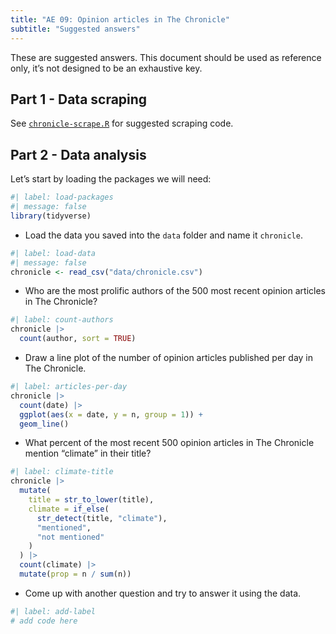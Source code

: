 ```yaml
---
title: "AE 09: Opinion articles in The Chronicle"
subtitle: "Suggested answers"
---
```


::: callout-important
These are suggested answers.
This document should be used as reference only, it's not designed to be an exhaustive key.
:::

## Part 1 - Data scraping

See [`chronicle-scrape.R`](https://github.com/sta199-f25/sta199-f25.github.io/blob/main/ae/_chronicle-scrape-A.R) for suggested scraping code.

## Part 2 - Data analysis

Let's start by loading the packages we will need:

```r
#| label: load-packages
#| message: false
library(tidyverse)
```

-   Load the data you saved into the `data` folder and name it `chronicle`.

```r
#| label: load-data
#| message: false
chronicle <- read_csv("data/chronicle.csv")
```

-   Who are the most prolific authors of the 500 most recent opinion articles in The Chronicle?

```r
#| label: count-authors
chronicle |>
  count(author, sort = TRUE)
```

-   Draw a line plot of the number of opinion articles published per day in The Chronicle.

```r
#| label: articles-per-day
chronicle |>
  count(date) |>
  ggplot(aes(x = date, y = n, group = 1)) +
  geom_line()
```

-   What percent of the most recent 500 opinion articles in The Chronicle mention "climate" in their title?

```r
#| label: climate-title
chronicle |>
  mutate(
    title = str_to_lower(title),
    climate = if_else(
      str_detect(title, "climate"),
      "mentioned",
      "not mentioned"
    )
  ) |>
  count(climate) |>
  mutate(prop = n / sum(n))
```

-   Come up with another question and try to answer it using the data.

```r
#| label: add-label
# add code here
```
